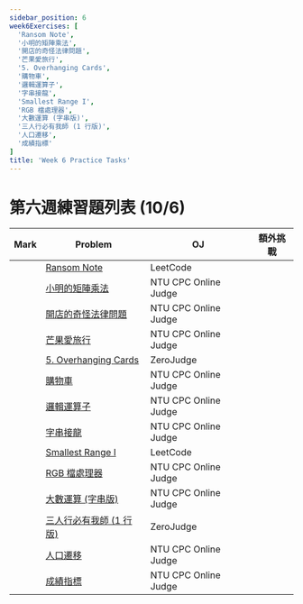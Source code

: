 ```yaml
---
sidebar_position: 6
week6Exercises: [
  'Ransom Note',
  '小明的矩陣乘法',
  '開店的奇怪法律問題',
  '芒果愛旅行',
  '5. Overhanging Cards',
  '購物車',
  '邏輯運算子',
  '字串接龍',
  'Smallest Range I',
  'RGB 檔處理器',
  '大數運算 (字串版)',
  '三人行必有我師 (1 行版)',
  '人口遷移',
  '成績指標'
]
title: 'Week 6 Practice Tasks'
---
```


<DisplayProgress names={frontMatter.week6Exercises} title="📘 Week 6 練習進度" />

# 第六週練習題列表 (10/6)

| Mark | Problem | OJ | 額外挑戰 |
|------|---------|----|-----------|
| <LocalButton name='Ransom Note' /> | [Ransom Note](https://leetcode.com/problems/ransom-note/) | LeetCode |  |
| <LocalButton name='小明的矩陣乘法' /> | [小明的矩陣乘法](https://oj.ntucpc.org/problems/574) | NTU CPC Online Judge |  |
| <LocalButton name='開店的奇怪法律問題' /> | [開店的奇怪法律問題](https://oj.ntucpc.org/problems/545) | NTU CPC Online Judge |  |
| <LocalButton name='芒果愛旅行' /> | [芒果愛旅行](https://oj.ntucpc.org/problems/849) | NTU CPC Online Judge |  |
| <LocalButton name='5. Overhanging Cards' /> | [5. Overhanging Cards](https://zerojudge.tw/ShowProblem?problemid=a625) | ZeroJudge |  |
| <LocalButton name='購物車' /> | [購物車](https://oj.ntucpc.org/problems/637) | NTU CPC Online Judge |  |
| <LocalButton name='邏輯運算子' /> | [邏輯運算子](https://oj.ntucpc.org/problems/528) | NTU CPC Online Judge |  |
| <LocalButton name='字串接龍' /> | [字串接龍](https://oj.ntucpc.org/problems/563) | NTU CPC Online Judge |  |
| <LocalButton name='Smallest Range I' /> | [Smallest Range I](https://leetcode.com/problems/smallest-range-i/) | LeetCode |  |
| <LocalButton name='RGB 檔處理器' /> | [RGB 檔處理器](https://oj.ntucpc.org/problems/587) | NTU CPC Online Judge |  |
| <LocalButton name='大數運算 (字串版)' /> | [大數運算 (字串版)](https://oj.ntucpc.org/problems/572) | NTU CPC Online Judge |  |
| <LocalButton name='三人行必有我師 (1 行版)' /> | [三人行必有我師 (1 行版)](https://zerojudge.tw/ShowProblem?problemid=d065) | ZeroJudge |  |
| <LocalButton name='人口遷移' /> | [人口遷移](https://oj.ntucpc.org/problems/580) | NTU CPC Online Judge |  |
| <LocalButton name='成績指標' /> | [成績指標](https://oj.ntucpc.org/problems/553) | NTU CPC Online Judge |  |
